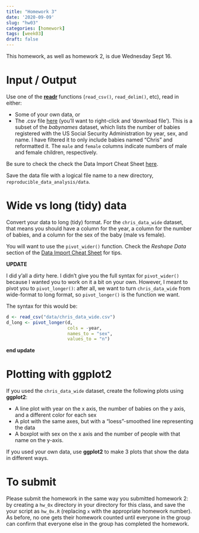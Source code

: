 ```yaml
---
title: "Homework 3"
date: '2020-09-09'
slug: "hw03"
categories: [homework]
tags: [week03]
draft: false
---
```


This homework, as well as homework 2, is due Wednesday Sept 16. 
<!--more-->

# Input / Output

Use one of the [**readr**](https://readr.tidyverse.org/) functions (`read_csv()`, `read_delim()`, etc), read in either:

* Some of your own data, or
* The .csv file <a href="https://raw.githubusercontent.com/adsteen/490_site_source/master/static/homework/hw_03/chris_names_wide.csv">here</a> (you'll want to right-click and 'download file'). This is a subset of the *babynames* dataset, which lists the number of babies registered with the US Social Security Administration by year, sex, and name. I have filtered it to only include babies named "Chris" and reformatted it. The `male` and `female` columns indicate numbers of male and female children, respectively. 

Be sure to check the check the Data Import Cheat Sheet [here](https://rstudio.com/resources/cheatsheets/). 

Save the data file with a logical file name to a new directory, `reproducible_data_analysis/data`.

# Wide vs long (tidy) data

Convert your data to long (tidy) format. For the `chris_data_wide` dataset, that means you should have a column for the year, a column for the number of babies, and a column for the sex of the baby (male vs female). 

You will want to use the `pivot_wider()` function. Check the *Reshape Data* section of the [Data Import Cheat Sheet](https://rstudio.com/resources/cheatsheets/) for tips. 

**UPDATE**

I did y'all a dirty here. I didn't give you the full syntax for `pivot_wider()` because I wanted you to work on it a bit on your own. However, I meant to pivot you to `pivot_longer()`: after all, we want to turn `chris_data_wide` from wide-format to long format, so `pivot_longer()` is the function we want. 

The syntax for this would be:
```r
d <- read_csv("data/chris_data_wide.csv")
d_long <- pivot_longer(d, 
                       cols = -year, 
                       names_to = "sex", 
                       values_to = "n")
```


**end update**

# Plotting with ggplot2

If you used the `chris_data_wide` dataset, create the following plots using **ggplot2**:

* A line plot with year on the x axis, the number of babies on the y axis, and a different color for each sex
* A plot with the same axes, but with a "loess"-smoothed line representing the data
* A boxplot with sex on the x axis and the number of people with that name on the y-axis.

If you used your own data, use **ggplot2** to make 3 plots that show the data in different ways.

# To submit

Please submit the homework in the same way you submitted homework 2: by creating a `hw_0x` directory in your directory for this class, and save the your script as `hw_0x.R` (replacing `x` with the appropriate homework number). As before, no one gets their homework counted until everyone in the group can confirm that everyone else in the group has completed the homework.

